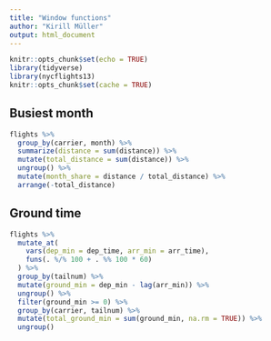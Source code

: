 ```yaml
---
title: "Window functions"
author: "Kirill Müller"
output: html_document
---
```



```r
knitr::opts_chunk$set(echo = TRUE)
library(tidyverse)
library(nycflights13)
knitr::opts_chunk$set(cache = TRUE)
```

## Busiest month

```r
flights %>%
  group_by(carrier, month) %>%
  summarize(distance = sum(distance)) %>%
  mutate(total_distance = sum(distance)) %>%
  ungroup() %>%
  mutate(month_share = distance / total_distance) %>%
  arrange(-total_distance)
```


## Ground time

```r
flights %>%
  mutate_at(
    vars(dep_min = dep_time, arr_min = arr_time),
    funs(. %/% 100 + . %% 100 * 60)
  ) %>%
  group_by(tailnum) %>%
  mutate(ground_min = dep_min - lag(arr_min)) %>%
  ungroup() %>%
  filter(ground_min >= 0) %>%
  group_by(carrier, tailnum) %>%
  mutate(total_ground_min = sum(ground_min, na.rm = TRUE)) %>%
  ungroup()
```
